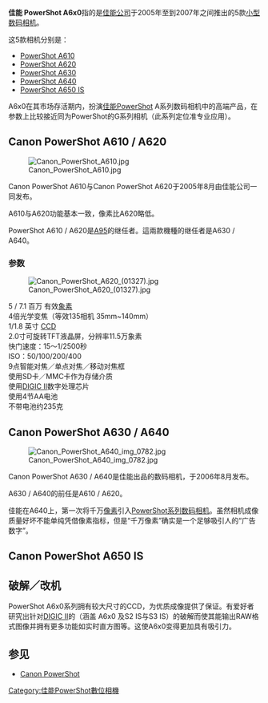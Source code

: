 '''佳能 PowerShot A6x0'''指的是[[佳能|佳能公司]]于2005年至到2007年之间推出的5款[[数码相机|小型数码相机]]。

这5款相机分别是：
*[[佳能_PowerShot_A6x0|PowerShot A610]]
*[[佳能_PowerShot_A6x0|PowerShot A620]]
*[[佳能_PowerShot_A6x0|PowerShot A630]]
*[[佳能_PowerShot_A6x0|PowerShot A640]]
*[[佳能_PowerShot_A6x0|PowerShot A650 IS]]

A6x0在其市场存活期内，扮演[[Canon_PowerShot|佳能PowerShot]] A系列数码相机中的高端产品，在参数上比较接近同为PowerShot的G系列相机（此系列定位准专业应用）。

== Canon PowerShot A610 / A620 ==
[[File:Canon_PowerShot_A610.jpg|right]]

Canon PowerShot A610与Canon PowerShot A620于2005年8月由佳能公司一同发布。

A610与A620功能基本一致，像素比A620略低。

PowerShot A610 / A620是[[Canon_PowerShot_A95|A95]]的继任者。這兩款機種的继任者是A630 / A640。

=== 参数 ===
[[File:Canon_PowerShot_A620_(01327).jpg|left]]

5 / 7.1 百万 有效[[象素|象素]] <br />
4倍光学变焦（等效135相机 35mm~140mm）<br />
1/1.8 英寸 [[CCD|CCD]] <br />
2.0寸可旋转TFT液晶屏，分辨率11.5万象素 <br />
快门速度：15～1/2500秒 <br />
ISO：50/100/200/400 <br />
9点智能对焦／单点对焦／移动对焦框<br />
使用SD卡／MMC卡作为存储介质 <br />
使用[[DIGIC|DIGIC II]]数字处理芯片 <br />
使用4节AA电池 <br />
不带电池约235克

== Canon PowerShot A630 / A640 ==
[[File:Canon_PowerShot_A640_img_0782.jpg|right]]

Canon PowerShot A630 / A640是佳能出品的数码相机，于2006年8月发布。

A630 / A640的前任是A610 / A620。

佳能在A640上，第一次将千万[[像素|像素]]引入[[佳能PowerShot系列|PowerShot系列]][[数码相机|数码相机]]。虽然相机成像质量好坏不能单纯凭借像素指标，但是“千万像素”确实是一个足够吸引人的“广告数字”。

== Canon PowerShot A650 IS ==
==破解／改机==
PowerShot A6x0系列拥有较大尺寸的CCD，为优质成像提供了保证。有爱好者研究出针对[[DIGIC|DIGIC II]]的（涵盖 A6x0 及S2 IS与S3 IS）的破解而使其能输出RAW格式图像并拥有更多功能如实时直方图等。这使A6x0变得更加具有吸引力。

== 参见 ==
*[[Canon_PowerShot|Canon PowerShot]]

[[Category:佳能PowerShot數位相機|Category:佳能PowerShot數位相機]]